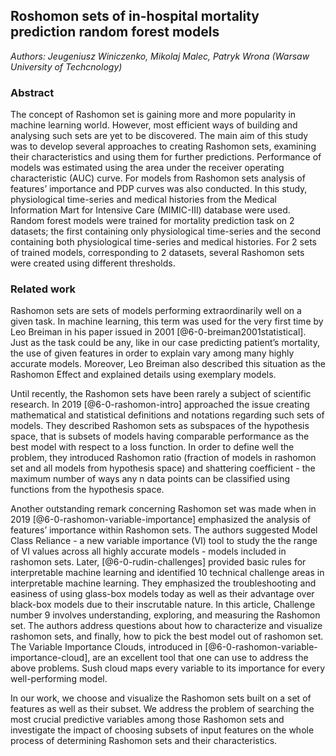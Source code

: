
## Roshomon sets of in-hospital mortality prediction random forest models

*Authors: Jeugeniusz Winiczenko, Mikolaj Malec, Patryk Wrona (Warsaw University of Techcnology)*


### Abstract

The concept of Rashomon set is gaining more and more popularity in machine learning world. However, most efficient ways of building and analysing such sets are yet to be discovered. The main aim of this study was to develop several approaches to creating Rashomon sets, examining their characteristics and using them for further predictions. Performance of models was estimated using the area under the receiver operating characteristic (AUC) curve. For models from Rashomon sets analysis of features' importance and PDP curves was also conducted. In this study, physiological time-series and medical histories from the Medical Information Mart for Intensive Care (MIMIC-III) database were used. Random forest models were trained for mortality prediction task on 2 datasets; the first containing only physiological time-series and the second containing both physiological time-series and medical histories. For 2 sets of trained models, corresponding to 2 datasets, several Rashomon sets were created using different thresholds.


### Related work


Rashomon sets are sets of models performing extraordinarily well on a given task. In machine learning, this term was used for the very first time by Leo Breiman in his paper issued in 2001 [@6-0-breiman2001statistical]. Just as the task could be any, like in our case predicting patient's mortality, the use of given features in order to explain vary among many highly accurate models. Moreover, Leo Breiman also described this situation as the Rashomon Effect and explained details using exemplary models.

Until recently, the Rashomon sets have been rarely a subject of scientific research. In 2019 [@6-0-rashomon-intro] approached the issue creating mathematical and statistical definitions and notations regarding such sets of models. They described Rashomon sets as subspaces of the hypothesis space, that is subsets of models having comparable performance as the best model with respect to a loss function. In order to define well the problem, they introduced Rashomon ratio (fraction of models in rashomon set and all models from hypothesis space)  and shattering coefficient - the maximum number of ways any n data points can be classified using functions from the hypothesis space.

Another outstanding remark concerning Rashomon set was made when in 2019  [@6-0-rashomon-variable-importance] emphasized the analysis of features' importance within Rashomon sets. The authors suggested Model Class Reliance - a new variable importance (VI) tool to study the the range of VI values across all highly accurate models - models included in rashomon sets. Later, [@6-0-rudin-challenges] provided basic rules for interpretable machine learning and identified 10 technical challenge areas in interpretable machine learning. They emphasized the troubleshooting and easiness of using glass-box models today as well as their advantage over black-box models due to their inscrutable nature. In this article, Challenge number 9 involves understanding, exploring, and measuring the Rashomon set. The authors address questions about how to characterize and visualize rashomon sets, and finally, how to pick the best model out of rashomon set. The Variable Importance Clouds, introduced in [@6-0-rashomon-variable-importance-cloud], are an excellent tool that one can use to address the above problems. Sush cloud maps every variable to its importance for every well-performing model.

In our work, we choose and visualize the Rashomon sets built on a set of features as well as their subset. We address the problem of searching the most crucial predictive variables among those Rashomon sets and investigate the impact of choosing subsets of input features on the whole process of determining Rashomon sets and their characteristics.



